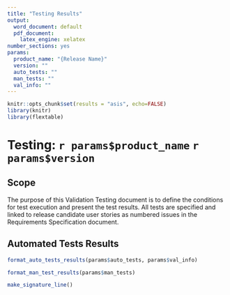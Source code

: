 ```yaml
---
title: "Testing Results"
output:
  word_document: default
  pdf_document:
    latex_engine: xelatex
number_sections: yes
params:
  product_name: "{Release Name}"
  version: ""
  auto_tests: ""
  man_tests: ""
  val_info: ""
---
```


```r
knitr::opts_chunk$set(results = "asis", echo=FALSE)
library(knitr)
library(flextable)
```

# Testing: `r params$product_name` `r params$version`

## Scope
The purpose of this Validation Testing document is to define the conditions for test execution and present the test results. All tests are specified and linked to release candidate user stories as numbered issues in the Requirements Specification document.

## Automated Tests Results
```r
format_auto_tests_results(params$auto_tests, params$val_info)
```


```r
format_man_test_results(params$man_tests)
```

\newpage

```r
make_signature_line()
```

